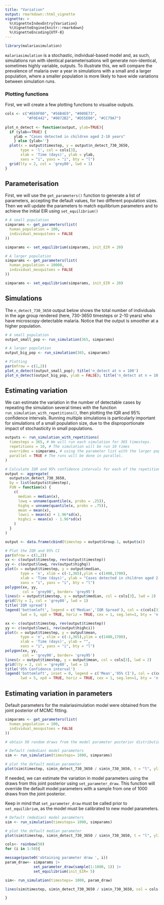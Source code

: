 ```yaml
---
title: "Variation"
output: rmarkdown::html_vignette
vignette: >
  %\VignetteIndexEntry{Variation}
  %\VignetteEngine{knitr::rmarkdown}
  %\VignetteEncoding{UTF-8}
---
```


```r
library(malariasimulation)
```

`malariasimulation` is a stochastic, individual-based model and, as such, simulations run with identical parameterisations will generate non-identical, sometimes highly variable, outputs. To illustrate this, we will compare the prevalence of malaria over a year in simulations with a small and a larger population, where a smaller population is more likely to have wide variations between simulation runs. 

### Plotting functions
First, we will create a few plotting functions to visualise outputs. 
```r
cols <- c("#E69F00", "#56B4E9", "#009E73", 
          "#F0E442", "#0072B2", "#D55E00", "#CC79A7")
          
plot_n_detect <- function(output, ylab=TRUE){
  if (ylab==TRUE) {
    ylab = "Cases detected in children aged 2-10 years"
    } else {ylab=''}
  plot(x = output$timestep, y = output$n_detect_730_3650, 
       type = 'l', col = cols[3],
       xlab = 'Time (days)', ylab = ylab,
       xaxs = "i", yaxs = "i", bty = "l")
  grid(lty = 2, col = 'grey80', lwd = 1)
}
```

## Parameterisation
First, we will use the `get_parameters()` function to generate a list of parameters, accepting the default values, for two different population sizes. Then we will update the parameters to match equilibrium parameters and to achieve the initial EIR using `set_equilibrium()`
```r
# A small population 
simparams <- get_parameters(list(
  human_population = 100,
  individual_mosquitoes = FALSE
))

simparams <- set_equilibrium(simparams, init_EIR = 20)

# A larger population 
simparams <- get_parameters(list(
  human_population = 10000,
  individual_mosquitoes = FALSE
))

simparams <- set_equilibrium(simparams, init_EIR = 20)
```


## Simulations

The `n_detect_730_3650` output below shows the total number of individuals in the age group rendered (here, 730-3650 timesteps or 2-10 years) who have microscopy-detectable malaria. Notice that the output is smoother at a higher population.

```r
# A small population
output_small_pop <- run_simulation(365, simparams)

# A larger population
output_big_pop <- run_simulation(365, simparams)

# Plotting 
par(mfrow = c(1,2))
plot_n_detect(output_small_pop); title('n_detect at n = 100')
plot_n_detect(output_big_pop, ylab = FALSE); title('n_detect at n = 10,000')
```

## Estimating variation 

We can estimate the variation in the number of detectable cases by repeating the simulation several times with the function `run_simulation_with_repetitions()`, then plotting the IQR and 95% confidence intervals. Running multiple simulations is particularly important for simulations of a small population size, due to the disproportionate impact of stochasticity in small populations. 

```r
outputs <- run_simulation_with_repetitions(
  timesteps = 365, # We will run each simulation for 365 timesteps.
  repetitions = 10, # The simulation will be run 10 times
  overrides = simparams, # using the parameter list with the larger population that we created earlier.
  parallel = TRUE # The runs will be done in parallel.
)

# Calculate IQR and 95% confidence intervals for each of the repetitions
output <- aggregate(
  outputs$n_detect_730_3650,
  by = list(outputs$timestep),
  FUN = function(x) {
    c(
      median = median(x),
      lowq = unname(quantile(x, probs = .25)),
      highq = unname(quantile(x, probs = .75)),
      mean = mean(x),
      lowci = mean(x) + 1.96*sd(x),
      highci = mean(x) - 1.96*sd(x)
    )
  }
)

output <- data.frame(cbind(timestep = output$Group.1, output$x))

# Plot the IQR and 95% CI
par(mfrow = c(1,2))
xx <- c(output$timestep, rev(output$timestep))
yy <- c(output$lowq, rev(output$highq))
plot(x = output$timestep, y = output$median, 
       type = 'n', xlim = c(-1,365),ylim = c(1400,1700),
       xlab = 'Time (days)', ylab = "Cases detected in children aged 2-10 years",
       xaxs = "i", yaxs = "i", bty = "l")
polygon(xx, yy,
        col = 'grey90', border= 'grey95')
lines(x = output$timestep, y = output$median, col = cols[3], lwd = 2)
grid(lty = 2, col = 'grey80', lwd = 1)
title('IQR spread')
legend('bottomleft', legend = c('Median','IQR Spread'), col = c(cols[3],'grey90'),
       lwd = 5, xpd = TRUE, horiz = TRUE, cex = 1, seg.len=1, bty = 'n')

xx <- c(output$timestep, rev(output$timestep))
yy <- c(output$lowci, rev(output$highci))
plot(x = output$timestep, y = output$mean, 
       type = 'n', xlim = c(-1,365),ylim = c(1400,1700),
       xlab = 'Time (days)', ylab = "",
       xaxs = "i", yaxs = "i", bty = "l")
polygon(xx, yy,
        col = 'grey90', border= 'grey95')
lines(x = output$timestep, y = output$mean, col = cols[3], lwd = 2)
grid(lty = 2, col = 'grey80', lwd = 1)
title('95% Confidence interval')
legend('bottomleft', inset = 0, legend = c('Mean','95% CI'), col = c(cols[3],'grey90'),
       lwd = 5, xpd = TRUE, horiz = TRUE, cex = 1, seg.len=1, bty = 'n')
```



##  Estimating variation in parameters

Default parameters for the malariasimulation model were obtained from the joint posterior of MCMC fitting.

```r

simparams <- get_parameters(list(
  human_population = 100,
  individual_mosquitoes = FALSE
))

# obtain 50 random draws from the model parameter posterior distribution

# Default (mdedian) model parameters
sim <- run_simulation(timesteps= 1000, simparams)

# plot the default median parameter
plot(sim$timestep, sim$n_detect_730_3650 / sim$n_730_3650, t = "l", ylim = c(0, 1), ylab = "PfPr", xlab = "Time in days")

```

If needed, we can estimate the variation in model parameters using the draws from this joint posterior using `set_parameter_draw`. This function will override the default model parameters with a sample from one of 1000 draws from the joint posterior.

Keep in mind that `set_parameter_draw` must be called prior to `set_equilibrium`, as the model must be calibrated to new model parameters.

```r

# Default (mdedian) model parameters
sim <- run_simulation(timesteps= 1000, simparams)

# plot the default median parameter
plot(sim$timestep, sim$n_detect_730_3650 / sim$n_730_3650, t = "l", ylim = c(0, 1), ylab = "PfPr", xlab = "Time in days")

cols<- rainbow(50)
for (i in 1:50){

message(paste0('obtaining parameter draw ', i))
param_draw<- simparams |>
             set_parameter_draw(sample(1:1000, 1)) |>
             set_equilibrium(init_EIR= 5) 

sim<- run_simulation(timesteps= 1000, param_draw)

lines(sim$timestep, sim$n_detect_730_3650 / sim$n_730_3650, col = cols[i])

}

```
